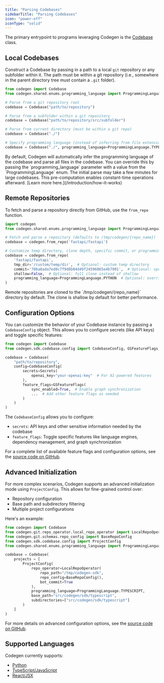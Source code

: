 ```yaml
---
title: "Parsing Codebases"
sidebarTitle: "Parsing Codebases"
icon: "power-off"
iconType: "solid"
---
```


The primary entrypoint to programs leveraging Codegen is the [Codebase](/api-reference/core/Codebase) class.

## Local Codebases

Construct a Codebase by passing in a path to a local `git` repository or any subfolder within it. The path must be within a git repository (i.e., somewhere in the parent directory tree must contain a `.git` folder).

```python
from codegen import Codebase
from codegen.shared.enums.programming_language import ProgrammingLanguage

# Parse from a git repository root
codebase = Codebase("path/to/repository")

# Parse from a subfolder within a git repository
codebase = Codebase("path/to/repository/src/subfolder")

# Parse from current directory (must be within a git repo)
codebase = Codebase("./")

# Specify programming language (instead of inferring from file extensions)
codebase = Codebase("./", programming_language=ProgrammingLanguage.TYPESCRIPT)
```

<Note>
  By default, Codegen will automatically infer the programming language of the codebase and
  parse all files in the codebase. You can override this by passing the `programming_language` parameter
  with a value from the `ProgrammingLanguage` enum.
</Note>

<Tip>
  The initial parse may take a few minutes for large codebases. This
  pre-computation enables constant-time operations afterward. [Learn more
  here.](/introduction/how-it-works)
</Tip>

## Remote Repositories

To fetch and parse a repository directly from GitHub, use the `from_repo` function.

```python
import codegen
from codegen.shared.enums.programming_language import ProgrammingLanguage

# Fetch and parse a repository (defaults to /tmp/codegen/{repo_name})
codebase = codegen.from_repo('fastapi/fastapi')

# Customize temp directory, clone depth, specific commit, or programming language
codebase = codegen.from_repo(
    'fastapi/fastapi',
    tmp_dir='/custom/temp/dir',  # Optional: custom temp directory
    commit='786a8ada7ed0c7f9d8b04d49f24596865e4b7901',  # Optional: specific commit
    shallow=False,  # Optional: full clone instead of shallow
    programming_language=ProgrammingLanguage.PYTHON  # Optional: override language detection
)
```

<Note>
  Remote repositories are cloned to the `/tmp/codegen/{repo_name}` directory by
  default. The clone is shallow by default for better performance.
</Note>

## Configuration Options

You can customize the behavior of your Codebase instance by passing a `CodebaseConfig` object. This allows you to configure secrets (like API keys) and toggle specific features:

```python
from codegen import Codebase
from codegen.sdk.codebase.config import CodebaseConfig, GSFeatureFlags, Secrets

codebase = Codebase(
    "path/to/repository",
    config=CodebaseConfig(
        secrets=Secrets(
            openai_key="your-openai-key"  # For AI-powered features
        ),
        feature_flags=GSFeatureFlags(
            sync_enabled=True,  # Enable graph synchronization
            ...  # Add other feature flags as needed
        )
    )
)
```

The `CodebaseConfig` allows you to configure:
- `secrets`: API keys and other sensitive information needed by the codebase
- `feature_flags`: Toggle specific features like language engines, dependency management, and graph synchronization

For a complete list of available feature flags and configuration options, see the [source code on GitHub](https://github.com/codegen-sh/codegen-sdk/blob/develop/src/codegen/sdk/codebase/config.py).

## Advanced Initialization

For more complex scenarios, Codegen supports an advanced initialization mode using `ProjectConfig`. This allows for fine-grained control over:

- Repository configuration
- Base path and subdirectory filtering
- Multiple project configurations

Here's an example:

```python
from codegen import Codebase
from codegen.git.repo_operator.local_repo_operator import LocalRepoOperator
from codegen.git.schemas.repo_config import BaseRepoConfig
from codegen.sdk.codebase.config import ProjectConfig
from codegen.shared.enums.programming_language import ProgrammingLanguage

codebase = Codebase(
    projects = [
        ProjectConfig(
            repo_operator=LocalRepoOperator(
                repo_path="/tmp/codegen-sdk",
                repo_config=BaseRepoConfig(),
                bot_commit=True
            ),
            programming_language=ProgrammingLanguage.TYPESCRIPT,
            base_path="src/codegen/sdk/typescript",
            subdirectories=["src/codegen/sdk/typescript"]
        )
    ]
)
```

For more details on advanced configuration options, see the [source code on GitHub](https://github.com/codegen-sh/codegen-sdk/blob/develop/src/codegen/sdk/core/codebase.py).

## Supported Languages

Codegen currently supports:

- [Python](/api-reference/python)
- [TypeScript/JavaScript](/api-reference/typescript)
- [React/JSX](/building-with-codegen/react-and-jsx)
